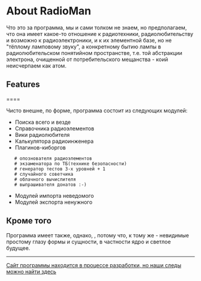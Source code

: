 = About RadioMan =
Что это за программа, мы и сами толком не знаем, но предполагаем, что она имеет какое-то отношение к радиотехники, радиолюбительству и возможно к радиоэлектроники, и к их элементной базе, но не "тёплому ламповому звуку", а конкретному бытию лампы в радиолюбительском понятийном пространстве, т.е. той абстракции электрона, очищенной от потребительского мещанства - коий неисчерпаем как атом.

== Features ======

Чисто внешне, по форме, программа состоит из следующих модулей:

* Поиска всего и везде
* Справочника радиоэлементов
* Вики радиолюбителя
* Калькулятора радиоинженера
* Плагинов-киборгов
	# опознователя радиоэлементов
	# экзаменатора по ТБ(технике безопасности)
	# генератор тестов 3-х уровней + 1
	# случайного советчика
	# облачного вычислителя
	# выпрашивателя донатов :-)
* Модулей импорта неведомого
* Модулей экспорта ненужного

== Кроме того ==

Программа имеет также, однако, , потому что, к тому же - невидимые простому глазу формы и сущности, в частности ядро и светлое будущее.
----
[[[http://fotki.yandex.ru/users/ratelclub/viewed-weekly|Сайт программы находится в процессе разработки, но наши следы можно найти здесь]]